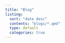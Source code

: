 ```yaml
---
title: "Blog"
listing:
  sort: "date desc"
  contents: "blogs/*.qmd"
  type: default
  categories: true
---
```

